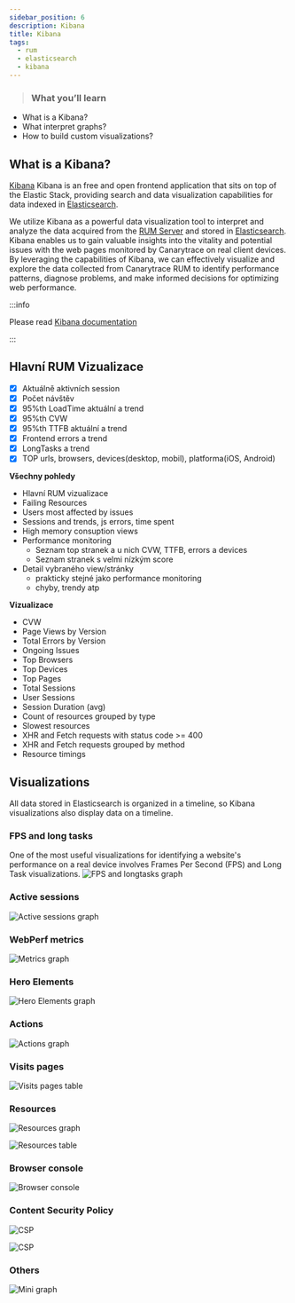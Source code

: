 ```yaml
---
sidebar_position: 6
description: Kibana
title: Kibana
tags:
  - rum
  - elasticsearch
  - kibana
---
```


> ### What you’ll learn
- What is a Kibana?
- What interpret graphs?
- How to build custom visualizations?


## What is a Kibana?

[Kibana](https://www.elastic.co/what-is/kibana) Kibana is an free and open frontend application that sits on top of the Elastic Stack, providing search and data visualization capabilities for data indexed in [Elasticsearch](./elasticsearch).

We utilize Kibana as a powerful data visualization tool to interpret and analyze the data acquired from the [RUM Server](./rumServer) and stored in [Elasticsearch](./elasticsearch). Kibana enables us to gain valuable insights into the vitality and potential issues with the web pages monitored by Canarytrace on real client devices. By leveraging the capabilities of Kibana, we can effectively visualize and explore the data collected from Canarytrace RUM to identify performance patterns, diagnose problems, and make informed decisions for optimizing web performance.

:::info

Please read [Kibana documentation](https://www.elastic.co/what-is/kibana)

:::

## Hlavní RUM Vizualizace
- [x] Aktuálně aktivních session
- [x] Počet návštěv
- [x] 95%th LoadTime aktuální a trend
- [x] 95%th CVW
- [x] 95%th TTFB aktuální a trend
- [x] Frontend errors a trend
- [x] LongTasks a trend
- [x] TOP urls, browsers, devices(desktop, mobil), platforma(iOS, Android)

**Všechny pohledy**
- Hlavní RUM vizualizace
- Failing Resources
- Users most affected by issues
- Sessions and trends, js errors, time spent 
- High memory consuption views
- Performance monitoring
	- Seznam top stranek a u nich CVW, TTFB, errors a devices
	- Seznam stranek s velmi nízkým score
- Detail vybraného view/stránky
	- prakticky stejné jako performance monitoring
	- chyby, trendy atp

**Vizualizace**
- CVW
- Page Views by Version
- Total Errors by Version
- Ongoing Issues
- Top Browsers
- Top Devices
- Top Pages
- Total Sessions
- User Sessions
- Session Duration (avg)
- Count of resources grouped by type
- Slowest resources
- XHR and Fetch requests with status code >= 400
- XHR and Fetch requests grouped by method
- Resource timings


## Visualizations
All data stored in Elasticsearch is organized in a timeline, so Kibana visualizations also display data on a timeline.

### FPS and long tasks
One of the most useful visualizations for identifying a website's performance on a real device involves Frames Per Second (FPS) and Long Task visualizations.
![FPS and longtasks graph](./assets/kibana-fps-longtasks.webp)

### Active sessions
![Active sessions graph](./assets/kibana-active-sessions.webp)

### WebPerf metrics
![Metrics graph](./assets/kibana-metrics.webp)

### Hero Elements
![Hero Elements graph](./assets/kibana-hero-elements.webp)

### Actions
![Actions graph](./assets/kibana-actions.webp)

### Visits pages
![Visits pages table](./assets/kiabana-visits-pages.webp)

### Resources
![Resources graph](./assets/kiabana-visits-pages.webp)


![Resources table](./assets/kibana-resources-table.webp)

### Browser console
![Browser console](./assets/kibana-browser-console.webp)

### Content Security Policy
![CSP](./assets/kibana-csp-graph.webp)


![CSP](./assets/kibana-csp-table.webp)


### Others
![Mini graph](./assets/kibana-mini-graphs.webp)



<FeedbackFooter />